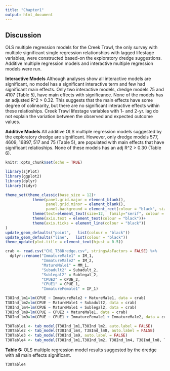 ```yaml
---
title: "Chapter1"
output: html_document
---
```

## **Discussion**
OLS multiple regression models for the Creek Trawl, the only survey with multiple significant single regression relationships with lagged lifestage variables, were constructed based-on the exploratory dredge suggestions.  Additive multiple regression models and interactive multiple regression models were run.

**Interactive Models**
Although analyses show all interactive models are significant, no model has a significant interactive term and few had significant main effects.  Only two interactive models, dredge models 75 and 4107 (Table 5), have main effects with significance.  None of the models has an adjusted R^2 > 0.32.  This suggests that the main effects have some degree of colinearity, but there are no significant interactive effects within these relatioships.  Creek Trawl lifestage variables with 1- and 2-yr. lag do not explain the variation between the observed and expected outcome values. 

**Additive Models**
All additive OLS multiple regression models suggested by the exploratory dredge are significant.  However, only dredge models 577, 4609, 16897, 517 and 75 (Table 5), are populated with main effects that have significant relatioships.  None of these models has an adj R^2 > 0.30 (Table 6).    


```r
knitr::opts_chunk$set(echo = TRUE)
```

```r
library(sjPlot)
library(ggplot2)
library(dplyr)
library(tidyr)

theme_set(theme_classic(base_size = 12)+
            theme(panel.grid.major = element_blank(), 
                  panel.grid.minor = element_blank(),
                  panel.background = element_rect(colour = "black", size=0.5))+
            theme(text=element_text(size=12,  family="serif", colour = "black"))+
            theme(axis.text = element_text(colour = "black"))+
            theme(axis.ticks = element_line(colour = "black"))
)
update_geom_defaults("point",   list(colour = "black"))
update_geom_defaults("line",   list(colour = "black"))
theme_update(plot.title = element_text(hjust = 0.5))
```

```r

crab <- read.csv("CH1_T38Dredge.csv", stringsAsFactors = FALSE) %>%
  dplyr::rename("ImmatureMale1" = IM_1,
                "ImmatureMale2" = IM_2,
                "MatureMale1" = MM_1,
                "Subadult2" = Subadult_2,
                "Sublegal2" = Sublegal_2,
                "CPUE2" = CPUE_2,
                "CPUE1" = CPUE_1,
                "ImmatureFemale1" = IF_1)

```

```r
T38Ind_lm1=lm(CPUE ~ ImmatureMale2 + MatureMale1, data = crab)
T38Ind_lm2=lm(CPUE ~ MatureMale1 + Subadult2, data = crab)
T38Ind_lm4=lm(CPUE ~ MatureMale1 + Sublegal2, data = crab)
T38Ind_lm8=lm(CPUE ~ CPUE2 + MatureMale1, data = crab)
T38Ind_lm9=lm(CPUE ~ CPUE1 + ImmatureFemale1 + ImmatureMale2, data = crab)

T38Table1 <- tab_model(T38Ind_lm1,T38Ind_lm2, auto.label = FALSE)
T38Table2 <- tab_model(T38Ind_lm4, T38Ind_lm8, auto.label = FALSE)
T38Table3 <- tab_model(T38Ind_lm9, auto.label = FALSE)
T38Table4 <- tab_model(T38Ind_lm1,T38Ind_lm2, T38Ind_lm4, T38Ind_lm8, T38Ind_lm9, auto.label = TRUE)
```


**Table 6:** OLS multiple regression model results suggested by the dredge with all main effects significant. 
```r
T38Table4
```

